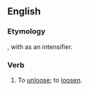 ==English==

===Etymology===
{{prefix|en|un|loosen}}, with {{m|en|un-}} as an intensifier.

===Verb===
{{en-verb|unloosens|unloosening|unloosened}}

# To [[unloose]]; to [[loosen]].